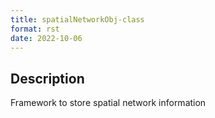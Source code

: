 ```yaml
--- 
title: spatialNetworkObj-class 
format: rst 
date: 2022-10-06 
--- 
```


## Description

Framework to store spatial network information


